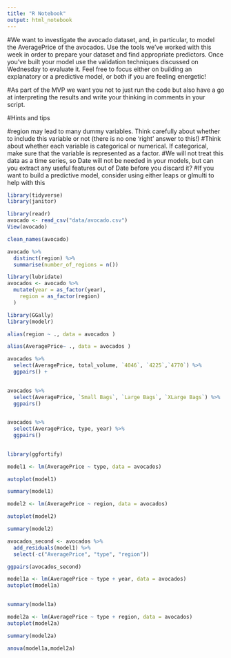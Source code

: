 ```yaml
---
title: "R Notebook"
output: html_notebook
---
```

#We want to investigate the avocado dataset, and, in particular, to model the AveragePrice of the avocados. Use the tools we’ve worked with this week in order to prepare your dataset and find appropriate predictors. Once you’ve built your model use the validation techniques discussed on Wednesday to evaluate it. Feel free to focus either on building an explanatory or a predictive model, or both if you are feeling energetic!

#As part of the MVP we want you not to just run the code but also have a go at interpreting the results and write your thinking in comments in your script.

#Hints and tips

#region may lead to many dummy variables. Think carefully about whether to include this variable or not (there is no one ‘right’ answer to this!)
#Think about whether each variable is categorical or numerical. If categorical, make sure that the variable is represented as a factor.
#We will not treat this data as a time series, so Date will not be needed in your models, but can you extract any useful features out of Date before you discard it?
#If you want to build a predictive model, consider using either leaps or glmulti to help with this



```r
library(tidyverse)
library(janitor)
```

```r
library(readr)
avocado <- read_csv("data/avocado.csv")
View(avocado)
```

```r
clean_names(avocado) 
```


```r
avocado %>%
  distinct(region) %>%
  summarise(number_of_regions = n())
```

```r
library(lubridate)
avocados <- avocado %>%
  mutate(year = as_factor(year),
    region = as_factor(region)
  ) 

```



```r
library(GGally)
library(modelr)
```

```r
alias(region ~ ., data = avocados )
```

```r
alias(AveragePrice~ ., data = avocados )
```
```r
avocados %>%
  select(AveragePrice, total_volume, `4046`, `4225`,`4770`) %>%
  ggpairs() + 
  
```

```r
avocados %>%
  select(AveragePrice, `Small Bags`, `Large Bags`, `XLarge Bags`) %>%
  ggpairs() 
   
```

```r
avocados %>%
  select(AveragePrice, type, year) %>% 
  ggpairs() 
  
```
```r
library(ggfortify)
```

```r
model1 <- lm(AveragePrice ~ type, data = avocados)


```

```r
autoplot(model1)
```

```r
summary(model1)
```

```r
model2 <- lm(AveragePrice ~ region, data = avocados)
```

```r
autoplot(model2)
```

```r
summary(model2)
```

```r
avocados_second <- avocados %>%
  add_residuals(model1) %>%
  select(-c("AveragePrice", "type", "region"))

ggpairs(avocados_second) 
```

```r
model1a <- lm(AveragePrice ~ type + year, data = avocados)
autoplot(model1a)
 
```

```r
summary(model1a)
```

```r
model2a <- lm(AveragePrice ~ type + region, data = avocados)
autoplot(model2a)

```

```r
summary(model2a)
```

```r
anova(model1a,model2a)
```

